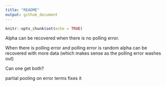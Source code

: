 ```yaml
---
title: "README"
output: github_document
---
```


```r
knitr::opts_chunk$set(echo = TRUE)
```

Alpha can be recovered when there is no polling error.

When there is polling error and polling error is random alpha can be recovered with more data (which makes sense as the polling error washes out)

Can one get both?

partial pooling on error terms fixes it